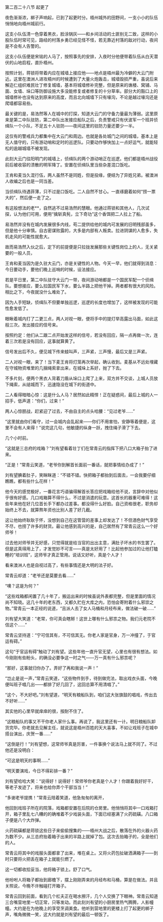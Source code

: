 

第二百二十八节 起更了

夜色渐渐浓，梆子声响起，已到了起更时分。梧州城外的田野间，一支小小的队伍悄悄地向梧州城前行。

这支小队伍清一色穿着黑衣，脸涂锅灰――和乡间活动的土匪别无二致，这样的小股队伍时常可见，路经的村落乡勇已经见怪不怪，若无靠近村落的敌对行动，夜间是不会有人告警的。

这支小队伍便是宋铭的人马了，按照事先的安排，入夜时分他便带着队伍从白天潜伏的山地启程，直扑梧州。

按照计划，蒋锁将带着内应在城墙上接应他――地点是梧州最为冷僻的大云门附近。这里在澳洲人进攻梧州的时候遭到了大量火炮轰击，城墙毁损严重，虽说后来解迩仁组织难民壮丁修复城墙，基本将城墙修补完整，但是原来的谯楼、窝铺、马面、女墙、垛口等防御设施大多没能修复或者修复的十分草率。部分大的豁口上的城墙修补也没有达到原来的高度，而且北向城墙下只有壕沟，不论是越过壕沟还是爬墙都容易些。

最关键的是，易浩然等人在城中的打探，知道大云门的守备力量最为薄弱。这里原来是第二中队驻防，第二中队出发接应船队之后，负责警戒只有伏波军一个班并侦缉队一个小队，不足五十人驻防――夜间这里的驻防力量还要少一半。

这仅有的警戒兵力都集中在大云门和周边。也就是各处城门之间的城墙，基本上是无人值守的，只有游动哨和定时的巡逻队。只要动作够快加上一点好运气，就能轻松的逾越城墙不被发现。

此刻大云门往阳明门的城墙上，侦缉队的两个游动哨正在巡逻。他们都是梧州战役前后被收容的溃散的明军降丁。安置在侦缉队里当些杂差混口饭吃。

王肯和麦当久混行伍，两人虽然不是同姓，但是投缘，便结为了异姓兄弟。被澳洲人收编之后也是一同当差。

当侦缉队待遇菲薄，只不过是口饭吃。二人自然不甘心。一直琢磨着如何“捞一票大的”，然后便一走了之。

有这般想法的老**，自然逃不过易浩然的慧眼。他通过蒋锁和其他人，几次试探，认为他们可用，便用“擒斩真髡，立下奇功”这个香饵把二人拉上了船。

易浩然并没有在城内发展很多内线，苟二提供给他的城内可发展的旧明残部虽多，但是他十分审慎。自古密谋败露的，大多是内部有人叛卖。拉进阴谋的人愈多，失机走风的可能性就愈大。

故而易浩然入伙之后，定下的前提便是只拉拢发展那些关键性岗位上的人，无关紧要的一般人员，

王肯和麦当因为是久驻大云门，亦是关键性的人物。今天一早，他们就得到消息：今日要动手，要他们晚上巡哨的时候，设法接应。

若是平日里，第二中队驻守大云门一带，夜间游动哨都是一个国民军配一个侦缉队。要想接应，要么拉国民军下水，要么半路上把他干掉。两者都有很大的风险。相比之下，今夜就没什么难处了。

因为人手短缺，侦缉队不但要单独巡逻，巡逻的长度也增加了，这样被发现的可能性愈发低了。

眼瞅着城内打了二更三点，两人对视一眼，便将手中的提灯举高露出马面，如此这般三次。发出接应的信号来。

按照约定：他们从二跟二点开始发这样的信号，若没有回应，隔一点再做一次，连着三次若是没有回应，这事就算黄了。

信号发出后不久，便见城下传来蛙叫声，三声紧，三声慢，最后又是三声紧。

二人对视一眼，来了！当下麦王肯将灯笼再次举起，确认收到。麦基从不远处埋藏在守城物资堆里的几捆绳索拿出来，在城垛上系好，抛了下去。

不多片刻，便两个黑衣人背着刀盾从垛口上爬了上来，双方并不交谈，上城人员放下绳索，从缒城而下，迅速隐没在城下的街道中。

二人看得暗暗心惊：这是什么人马？居然如此精悍！正在疑惑间，最后上城的人一招手，低声道：“你们，过来！”

两人心惊胆战，赶紧迎了过去，不由自主的点头哈腰：“见过老爷……”

“这里就由你们看守，过一会城内会乱起来――你们不用害怕，安静等着便是，这里不会有人来得！”说完这几句，他敏捷的纵身一跃，拽住绳子滑了下去。

几个小时前。

“这就是三总府的戏箱？”刘有望看着壮丁们在常青云的指挥下把八口大箱子抬了进来。

“正是！”常青云笑道，“老爷你到解首长面前一番话，就把事情给办成了！”

刘有望腆着肚子，笑眯眯道：“不错不错。快把箱子都抬到后面去，一会我要仔细瞧瞧，都有些什么花样！”

他今天的感觉极好，一番花言巧语骗得解首长答应把戏箱给他不说，言辞中对他似乎很有好感。几口戏箱算不得什么，不过是消遣的玩意。这首长的器重可难得！这些年来他在好几位首长手下都办过差事。都没得什么好脸。自己资格很老，职务却始终上不去，就算熬年资也比别人差了好几截。

这让他始终耿耿于怀，没想到自己在这管营的差事上却发达了！不但酒色财气享受不尽，也捞了许多的财货。最让他感到高兴的是，自己居然有了常青云这么一个好师爷！

过去他对师爷并无好感，只觉得就是给当官的出出主意，满肚子坏水的书生罢了。但是这真得用上了，才发觉妙不可言――真是太好用了！比起他参加过的让他打瞌睡的“培训班”，这师爷才真正管用。说话又好听，真是个人才！

看来澳洲人也是自视过高了，有些事情还是大明的法子好。

常青云却道：“老爷还是莫要去看……”

“噢？这是为何？”

“这些戏箱都闲置了几十年了，搬运出来的时候虽说外表都完整，但是里面的情况尚不知晓。这几十年的老东西，又都久贮在大库之内，恐怕会寄附着什么邪崇之物。”常青云一本正经的说道，“且派人去了女人马桶和月经布来，做法破一破……”

刘有望大笑道：“老常，你可真会瞎掰！这世上哪有什么邪祟之物。我们元老院不信这个……”

常青云坚持道：“宁可信其有，不可信其无。你老人家是官身，万一冲撞了，于官运有碍。”

这句“于官运有碍”触动了刘有望。这些年他一直升官无望，心里也有很有想法。如今刚刚有些盼头，的确没必要争这一时之气――万一真有什么邪祟呢？

“那好，这事就归你办了。弄好了再和我说一声！”

“岂止是说一声，”常青云笑道，“这些物件到手，待到做完法，取出戏衣头面，今晚便叫班子唱几出――都排了好几回了，这回总算不用清唱了。”

“这个，不大好吧。”刘有望道，“明天有粮船队到，咱们这大张旗鼓的唱戏，传出去不好听……”

其实他的心里早就痒痒的很，按耐不住了。

“这粮船队的事又不干你老人家什么事。再说了，我这里还有一计。明日粮船队卸货完毕。你老就去见解主任，就说这是梧州百姓的天大喜事，不如让戏班子在城中搭台演出，庆贺一番……”

“这倒是行！”刘有望想，这常师爷真是厉害，一件事换个说法马上就不同了。不过他还是没明白：

“可这是明天的事啊……”

“明天要演戏，今日不得彩排一番？”

刘有望哈哈大笑：“说得好！说得好！常师爷你老真是个人才！你跟着我好好干，等老子发迹了，将来也给你弄个干部当当！”

“多谢老爷提携！”常青云陪着笑道，他急匆匆的离开，

他回到戏班子所在的院落，戏箱都安置在后院的仓房里。他悄悄将其中一口戏箱打开，箱子里乱七八糟的的确堆着不少戏装头面，下面已经塞满了火药硫磺。八口箱子便是八个大炸弹。

火药硫磺都是蒋锁这些日子来偷偷搜集的――梧州大战之后，散落在外的火器火药为数不少。从三总府抬着箱子出来的半路上就掉了包。这次去抬箱子的，全是他们的人。

常青云将其中的戏服头面都拿了出来，堆在桌上。又将火药包扯破洒满箱子――到时只要将火把丢在箱子上就能引燃了。

这一切都收拾妥当，他将箱子锁上。舒了口气。

他吩咐人将箱子都抬到廊檐下，摆上刚刚弄来的月经布和马桶，算是在做法。并且关照说，今晚不许触碰打开箱子。

常青云回到前面，看到几个杠夫正在喝水擦汗，几个人交换了下眼神。常青云知道三合嘴营地里一切正常，只等发动。而此刻刘有望的小厨房里热气腾腾，人影幢幢。大约是在为他晚上的享受烹调美食。他听到营地里的更楼上打了起更的梆子声，嘴角微微一笑，这大约就是刘有望的最后一顿饭了。

